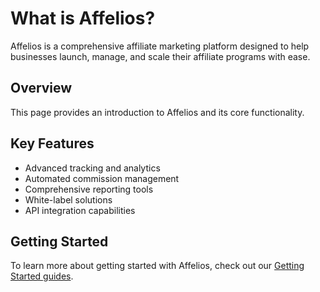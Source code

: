 # What is Affelios?

Affelios is a comprehensive affiliate marketing platform designed to help businesses launch, manage, and scale their affiliate programs with ease.

## Overview

This page provides an introduction to Affelios and its core functionality.

## Key Features

- Advanced tracking and analytics
- Automated commission management
- Comprehensive reporting tools
- White-label solutions
- API integration capabilities

## Getting Started

To learn more about getting started with Affelios, check out our [Getting Started guides](../getting-started/for-operators).
